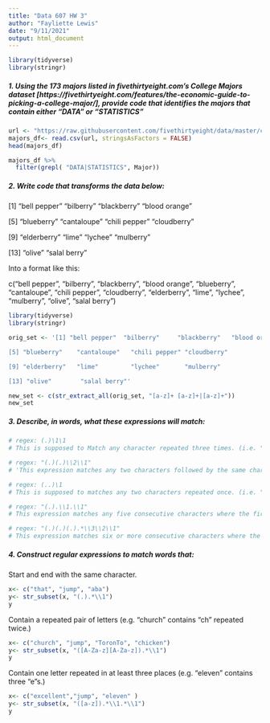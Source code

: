 ```yaml
---
title: "Data 607 HW 3"
author: "Fayliette Lewis"
date: "9/11/2021"
output: html_document
---
```




```r
library(tidyverse)
library(stringr)
```

##### 1. Using the 173 majors listed in fivethirtyeight.com’s College Majors dataset [https://fivethirtyeight.com/features/the-economic-guide-to-picking-a-college-major/], provide code that identifies the majors that contain either "DATA" or "STATISTICS"


```r

url <- "https://raw.githubusercontent.com/fivethirtyeight/data/master/college-majors/majors-list.csv"
majors_df<- read.csv(url, stringsAsFactors = FALSE)
head(majors_df)

```
```r

majors_df %>%
  filter(grepl( "DATA|STATISTICS", Major)) 

```

##### 2. Write code that transforms the data below:  
[1] "bell pepper"  "bilberry"     "blackberry"   "blood orange"

[5] "blueberry"    "cantaloupe"   "chili pepper" "cloudberry"  

[9] "elderberry"   "lime"         "lychee"       "mulberry"    

[13] "olive"        "salal berry"

Into a format like this:

c("bell pepper", "bilberry", "blackberry", "blood orange", "blueberry", "cantaloupe", "chili pepper", "cloudberry", "elderberry", "lime", "lychee", "mulberry", "olive", "salal berry")
```r
library(tidyverse)
library(stringr)

orig_set <- '[1] "bell pepper"  "bilberry"     "blackberry"   "blood orange"

[5] "blueberry"    "cantaloupe"   "chili pepper" "cloudberry"  

[9] "elderberry"   "lime"         "lychee"       "mulberry"    

[13] "olive"        "salal berry"'

new_set <- c(str_extract_all(orig_set, "[a-z]+ [a-z]+|[a-z]+"))
new_set
```

##### 3. Describe, in words, what these expressions will match:
```r
# regex: (.)\1\1
# This is supposed to Match any character repeated three times. (i.e. "111", "bbb", "###", etc). However, while this expression may work in other languages, it does not work in R. The correct R expression is "(.)\\1\\1"
```
    

```r
# regex: "(.)(.)\\2\\1"
# 'This expression matches any two characters followed by the same characters in reverse. (i.e. "abba", "5445")
```


```r
# regex: (..)\1
# This is supposed to matches any two characters repeated once. (i.e. "fafa", "+$+%") However, while this expression may work in other languages, it does not work in R. The correct R expression is "(..)\\1"
```


```r
# regex: "(.).\\1.\\1"
# This expression matches any five consecutive characters where the first, third, and fifth characters are the same. (i.e. "ababa", "+j+9+")
```
```r
# regex: "(.)(.)(.).*\\3\\2\\1"
# This expression matches six or more consecutive characters where the last three characters are the first three in reverse. (i.e. "abcbca", "1+2klm2+1")
```


##### 4.  Construct regular expressions to match words that:

Start and end with the same character.  
```r
x<- c("that", "jump", "aba")
y<- str_subset(x, "(.).*\\1")
y
```


Contain a repeated pair of letters (e.g. "church" contains "ch" repeated twice.)  
```r
x<- c("church", "jump", "ToronTo", "chicken")
y<- str_subset(x, "([A-Za-z][A-Za-z]).*\\1")
y
```


Contain one letter repeated in at least three places (e.g. "eleven" contains three "e"s.) 
```r
x<- c("excellent","jump", "eleven" )
y<- str_subset(x, "([a-z]).*\\1.*\\1")
y

```



